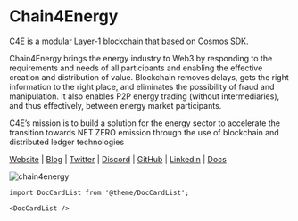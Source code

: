 # Chain4Energy


<MainpageMetrics rpc="https://rpc.cosmos.directory/chain4energy" binary="c4ed" />

[C4E](https://c4e.io/) is a modular Layer-1 blockchain that based on Cosmos SDK. 

Chain4Energy brings the energy industry to Web3 by responding to the requirements and needs of all participants and enabling the effective creation and distribution of value. Blockchain removes delays, gets the right information to the right place, and eliminates the possibility of fraud and manipulation. It also enables P2P energy trading (without intermediaries), and thus effectively, between energy market participants.

C4E’s mission is to build a solution for the energy sector to accelerate the transition towards NET ZERO emission through the use of blockchain and distributed ledger technologies

[Website](https://c4e.io) | [Blog](https://medium.com/chain4-energy) | [Twitter](https://twitter.com/Chain4Energy) | [Discord](https://discord.com/invite/chain4energy) | [GitHub](https://github.com/chain4energy) | [Linkedin](https://www.linkedin.com/company/chain4energy/) | [Docs](https://docs.c4e.io)

![chain4energy](./img/chain4energy.png)

```mdx-code-block
import DocCardList from '@theme/DocCardList';

<DocCardList />
```
